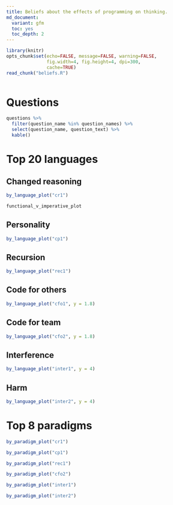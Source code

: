 ```yaml
---
title: Beliefs about the effects of programming on thinking.
md_document:
  variant: gfm
  toc: yes
  toc_depth: 2
---
```

```r
library(knitr)
opts_chunk$set(echo=FALSE, message=FALSE, warning=FALSE,
               fig.width=4, fig.height=4, dpi=300,
               cache=TRUE)
read_chunk("beliefs.R")
```
```r
```

# Questions

```r
questions %>%
  filter(question_name %in% question_names) %>%
  select(question_name, question_text) %>%
  kable()
```

# Top 20 languages

## Changed reasoning

```r
by_language_plot("cr1")
```

```r
functional_v_imperative_plot
```

## Personality

```r
by_language_plot("cp1")
```

## Recursion

```r
by_language_plot("rec1")
```

## Code for others

```r
by_language_plot("cfo1", y = 1.8)
```

## Code for team

```r
by_language_plot("cfo2", y = 1.8)
```

## Interference

```r
by_language_plot("inter1", y = 4)
```

## Harm

```r
by_language_plot("inter2", y = 4)
```

# Top 8 paradigms

```r
by_paradigm_plot("cr1")
```

```r
by_paradigm_plot("cp1")
```

```r
by_paradigm_plot("rec1")
```

```r
by_paradigm_plot("cfo2")
```

```r
by_paradigm_plot("inter1")
```

```r
by_paradigm_plot("inter2")
```